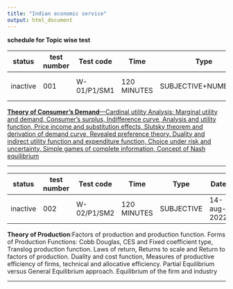 ```yaml
---
title: "Indian economic service"
output: html_document
---
```


**schedule for Topic wise test **


|status|test number|Test code| Time|Type|Date| Question| Answers key  | submit Answers |
|---|---|---|---|---|---|---|---|---|---|
|inactive|001|W-01/P1/SM1|120 MINUTES| SUBJECTIVE+NUMERICAL|7-aug-2022|Will be uploaded |will be uploaded|closed|

[**Theory of Consumer’s Demand**—Cardinal utility Analysis:  Marginal utility and demand, Consumer’s surplus, Indifference curve, Analysis and utility function, Price income and substitution effects, Slutsky theorem and derivation of demand curve, Revealed preference theory. Duality and indirect utility function and expenditure function, Choice under risk and uncertainty. Simple games of complete information, Concept of Nash equilibrium](IES-P1-01.html)

---

|status|test number|Test code| Time|Type|Date| Question| Answers key |submit answer|
|---|---|---|---|---|---|---|---|---|---|
|inactive|002|W-02/P1/SM2|120 MINUTES| SUBJECTIVE| 14-aug-2022|Will be uploaded |will be uploaded|closed|

**Theory of Production**:Factors of production and production function. Forms of Production Functions: Cobb Douglas, CES and Fixed coefficient type, Translog production function. Laws of return, Returns to scale and Return to factors of production. Duality and cost function, Measures of productive efficiency of firms, technical and allocative efficiency. Partial Equilibrium versus General Equilibrium approach. Equilibrium of the firm and industry


---


